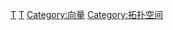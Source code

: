 [[Category:泛函分析|T]]
[[Category:点集拓扑学|T]]
[[Category:向量|Category:向量]]
[[Category:拓扑空间|Category:拓扑空间]]
